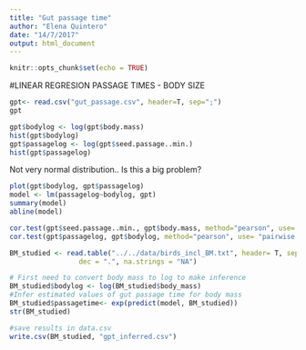 ```yaml
---
title: "Gut passage time"
author: "Elena Quintero"
date: "14/7/2017"
output: html_document
---
```


```r
knitr::opts_chunk$set(echo = TRUE)
```

#LINEAR REGRESION PASSAGE TIMES - BODY SIZE
```r
gpt<- read.csv("gut_passage.csv", header=T, sep=";")
gpt
```

```r
gpt$bodylog <- log(gpt$body.mass)
hist(gpt$bodylog)
gpt$passagelog <- log(gpt$seed.passage..min.)
hist(gpt$passagelog)
```
Not very normal distribution.. Is this a big problem? 

```r
plot(gpt$bodylog, gpt$passagelog)
model <- lm(passagelog~bodylog, gpt)
summary(model)
abline(model)
```

```r
cor.test(gpt$seed.passage..min., gpt$body.mass, method="pearson", use= "pairwise.complete.obs") # with raw data
cor.test(gpt$passagelog, gpt$bodylog, method="pearson", use= "pairwise.complete.obs") #with log converted data
```
```r
BM_studied <- read.table("../../data/birds_incl_BM.txt", header= T, sep= "\t", 
                 dec = ".", na.strings = "NA")

```

```r
# First need to convert body mass to log to make inference
BM_studied$bodylog <- log(BM_studied$body_mass)
#Infer estimated values of gut passage time for body mass
BM_studied$passagetime<- exp(predict(model, BM_studied))
str(BM_studied)
```
```r
#save results in data.csv
write.csv(BM_studied, "gpt_inferred.csv")
```

